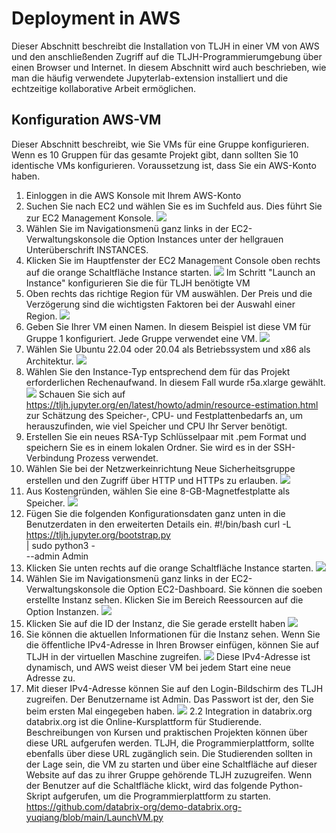 # Deployment in AWS

Dieser Abschnitt beschreibt die Installation von TLJH in einer VM von AWS und den anschließenden Zugriff auf die TLJH-Programmierumgebung über einen Browser und Internet. In diesem Abschnitt wird auch beschrieben, wie man die häufig verwendete Jupyterlab-extension installiert und die echtzeitige kollaborative Arbeit ermöglichen.

## Konfiguration AWS-VM

Dieser Abschnitt beschreibt, wie Sie VMs für eine Gruppe konfigurieren. Wenn es 10 Gruppen für das gesamte Projekt gibt, dann sollten Sie 10 identische VMs konfigurieren. Voraussetzung ist, dass Sie ein AWS-Konto haben.

1.	Einloggen in die AWS Konsole mit Ihrem AWS-Konto
2.	Suchen Sie nach EC2 und wählen Sie es im Suchfeld aus. Dies führt Sie zur EC2 Management Konsole.
![](../Images/Ab2.png)
3.	Wählen Sie im Navigationsmenü ganz links in der EC2-Verwaltungskonsole die Option Instances unter der hellgrauen Unterüberschrift INSTANCES.
4.	Klicken Sie im Hauptfenster der EC2 Management Console oben rechts auf die orange Schaltfläche Instance starten.
![](../Images/Ab3.png)
Im Schritt "Launch an Instance" konfigurieren Sie die für TLJH benötigte VM
5.	Oben rechts das richtige Region für VM auswählen. Der Preis und die Verzögerung sind die wichtigsten Faktoren bei der Auswahl einer Region.
![](../Images/Ab4.png)
6.	Geben Sie Ihrer VM einen Namen. In diesem Beispiel ist diese VM für Gruppe 1 konfiguriert. Jede Gruppe verwendet eine VM.
![](../Images/Ab5.png)
7.	Wählen Sie Ubuntu 22.04 oder 20.04 als Betriebssystem und x86 als Architektur.
![](../Images/Ab6.png)
8.	Wählen Sie den Instance-Typ entsprechend dem für das Projekt erforderlichen Rechenaufwand. In diesem Fall wurde r5a.xlarge gewählt.
![](../Images/Ab7.png)
Schauen Sie sich auf https://tljh.jupyter.org/en/latest/howto/admin/resource-estimation.html zur Schätzung des Speicher-, CPU- und Festplattenbedarfs an, um herauszufinden, wie viel Speicher und CPU Ihr Server benötigt.
9.	Erstellen Sie ein neues RSA-Typ Schlüsselpaar mit .pem Format und speichern Sie es in einem lokalen Ordner. Sie wird es in der SSH-Verbindung Prozess verwendet.
10.	Wählen Sie bei der Netzwerkeinrichtung Neue Sicherheitsgruppe erstellen und den Zugriff über HTTP und HTTPs zu erlauben.
![](../Images/Ab8.png)
11.	Aus Kostengründen, wählen Sie eine 8-GB-Magnetfestplatte als Speicher.
![](../Images/Ab9.png)
12.	Fügen Sie die folgenden Konfigurationsdaten ganz unten in die Benutzerdaten in den erweiterten Details ein.
#!/bin/bash
curl -L https://tljh.jupyter.org/bootstrap.py \
  | sudo python3 - \
--admin Admin
13.	Klicken Sie unten rechts auf die orange Schaltfläche Instance starten.
![](../Images/Ab10.png)
14.	Wählen Sie im Navigationsmenü ganz links in der EC2-Verwaltungskonsole die Option EC2-Dashboard. Sie können die soeben erstellte Instanz sehen. Klicken Sie im Bereich Reessourcen auf die Option Instanzen.
![](../Images/Ab11.png)
15.	Klicken Sie auf die ID der Instanz, die Sie gerade erstellt haben
![](../Images/Ab12.png)
16.	Sie können die aktuellen Informationen für die Instanz sehen. Wenn Sie die öffentliche IPv4-Adresse in Ihren Browser einfügen, können Sie auf TLJH in der virtuellen Maschine zugreifen.
![](../Images/Ab13.png)
Diese IPv4-Adresse ist dynamisch, und AWS weist dieser VM bei jedem Start eine neue Adresse zu.
17.	Mit dieser IPv4-Adresse können Sie auf den Login-Bildschirm des TLJH zugreifen. Der Benutzername ist Admin. Das Passwort ist der, den Sie beim ersten Mal eingegeben haben.
![](../Images/Ab14.png)
2.2	Integration in databrix.org
databrix.org ist die Online-Kursplattform für Studierende. Beschreibungen von Kursen und praktischen Projekten können über diese URL aufgerufen werden. TLJH, die Programmierplattform, sollte ebenfalls über diese URL zugänglich sein. Die Studierenden sollten in der Lage sein, die VM zu starten und über eine Schaltfläche auf dieser Website auf das zu ihrer Gruppe gehörende TLJH zuzugreifen. Wenn der Benutzer auf die Schaltfläche klickt, wird das folgende Python-Skript aufgerufen, um die Programmierplattform zu starten.
https://github.com/databrix-org/demo-databrix.org-yuqiang/blob/main/LaunchVM.py
